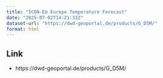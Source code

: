 ```yaml
---
title: "ICON-EU Europe Temperature Forecast"
date: "2025-07-02T14:21:33Z"
dataset-url: "https://dwd-geoportal.de/products/G_D5M/"
format: html
---
```


## Link

- https://dwd-geoportal.de/products/G_D5M/



